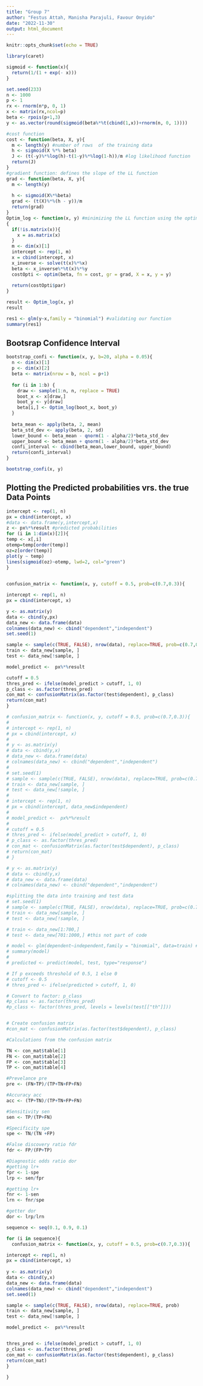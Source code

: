 ```yaml
---
title: "Group 7"
author: "Festus Attah, Manisha Parajuli, Favour Onyido"
date: "2022-11-30"
output: html_document
---
```



```r
knitr::opts_chunk$set(echo = TRUE)
```

```r
library(caret)
```


```r
sigmoid <- function(x){
  return(1/(1 + exp(- x)))
}
```

```r
set.seed(233)
n <- 1000
p <- 1
rx <- rnorm(n*p, 0, 1)
x <- matrix(rx,ncol=p)
beta <- rpois(p+1,3)
y <- as.vector(round(sigmoid(beta%*%t(cbind(1,x))+rnorm(n, 0, 1))))
```

```r
#cost function
cost <- function(beta, X, y){
  m <- length(y) #number of rows  of the training data
  h <- sigmoid(X %*% beta)
  J <- (t(-y)%*%log(h)-t(1-y)%*%log(1-h))/m #log likelihood function
  return(J)
}
#gradient function: defines the slope of the LL function
grad <- function(beta, X, y){
  m <- length(y) 
  
  h <- sigmoid(X%*%beta)
  grad <- (t(X)%*%(h - y))/m
  return(grad)
}
Optim_log <- function(x, y) #minimizing the LL function using the optim function
{
  if(!is.matrix(x)){
    x = as.matrix(x)
  }
  m <- dim(x)[1]
  intercept <- rep(1, m)
  x = cbind(intercept, x)
  x_inverse <- solve(t(x)%*%x)
  beta <- x_inverse%*%t(x)%*%y
  costOpti <- optim(beta, fn = cost, gr = grad, X = x, y = y)
  
  return(costOpti$par)
}
```




```r
result <- Optim_log(x, y)
result
```



```r
res1 <- glm(y~x,family = "binomial") #validating our function 
summary(res1)
```
## Bootsrap Confidence Interval

```r
bootstrap_confi <- function(x, y, b=20, alpha = 0.05){
  n <- dim(x)[1]
  p <- dim(x)[2]
  beta <- matrix(nrow = b, ncol = p+1)
  
  for (i in 1:b) {
    draw <- sample(1:n, n, replace = TRUE)
    boot_x <- x[draw,]
    boot_y <- y[draw]
    beta[i,] <- Optim_log(boot_x, boot_y)
  }
  
  beta_mean <- apply(beta, 2, mean) 
  beta_std_dev <- apply(beta, 2, sd) 
  lower_bound <- beta_mean - qnorm(1 - alpha/2)*beta_std_dev
  upper_bound <- beta_mean + qnorm(1 - alpha/2)*beta_std_dev
  confi_interval <- cbind(beta_mean,lower_bound, upper_bound)
  return(confi_interval)
}
```

```r
bootstrap_confi(x, y)
```
## Plotting the Predicted probabilities vrs. the true Data Points
```r
intercept <- rep(1, n)
px = cbind(intercept, x)
#data <- data.frame(y,intercept,x)
z <- px%*%result #predicted probabilities 
for (i in 1:dim(x)[2]){
temp <- x[,i]
otemp=temp[order(temp)]
oz=z[order(temp)]
plot(y ~ temp)
lines(sigmoid(oz)~otemp, lwd=2, col="green")  
}
     
```

```r

confusion_matrix <- function(x, y, cutoff = 0.5, prob=c(0.7,0.3)){

intercept <- rep(1, n)
px = cbind(intercept, x)

y <- as.matrix(y)
data <- cbind(y,px)
data_new <- data.frame(data)
colnames(data_new) <- cbind("dependent","independent")
set.seed(1)

sample <- sample(c(TRUE, FALSE), nrow(data), replace=TRUE, prob=c(0.7,0.3))
train <- data_new[sample, ]
test <- data_new[!sample, ]

model_predict <-  px%*%result

cutoff = 0.5
thres_pred <- ifelse(model_predict > cutoff, 1, 0)
p_class <- as.factor(thres_pred)
con_mat <- confusionMatrix(as.factor(test$dependent), p_class)
return(con_mat)
}

# confusion_matrix <- function(x, y, cutoff = 0.5, prob=c(0.7,0.3)){
# 
# intercept <- rep(1, n)
# px = cbind(intercept, x)
# 
# y <- as.matrix(y)
# data <- cbind(y,x)
# data_new <- data.frame(data)
# colnames(data_new) <- cbind("dependent","independent")
# 
# set.seed(1)
# sample <- sample(c(TRUE, FALSE), nrow(data), replace=TRUE, prob=c(0.7,0.3))
# train <- data_new[sample, ]
# test <- data_new[!sample, ]
# 
# intercept <- rep(1, n)
# px = cbind(intercept, data_new$independent)
# 
# model_predict <-  px%*%result
# 
# cutoff = 0.5
# thres_pred <- ifelse(model_predict > cutoff, 1, 0)
# p_class <- as.factor(thres_pred)
# con_mat <- confusionMatrix(as.factor(test$dependent), p_class)
# return(con_mat)
# }

# y <- as.matrix(y)
# data <- cbind(y,x)
# data_new <- data.frame(data)
# colnames(data_new) <- cbind("dependent","independent")

#splitting the data into training and test data
# set.seed(1)
# sample <- sample(c(TRUE, FALSE), nrow(data), replace=TRUE, prob=c(0.7,0.3))
# train <- data_new[sample, ]
# test <- data_new[!sample, ]

# train <- data_new[1:700,]
# test <- data_new[701:1000,] #this not part of code

# model <- glm(dependent~independent,family = "binomial", data=train) #validating our function 
# summary(model)
# 
# predicted <- predict(model, test, type="response")

# If p exceeds threshold of 0.5, 1 else 0
# cutoff <- 0.5
# thres_pred <- ifelse(predicted > cutoff, 1, 0)

# Convert to factor: p_class
#p_class <- as.factor(thres_pred)
#p_class <- factor(thres_pred, levels = levels(test[["th"]]))


# Create confusion matrix
#con_mat <- confusionMatrix(as.factor(test$dependent), p_class)
```

```r
#Calculations from the confusion matrix

TN <- con_mat$table[1]
FN <- con_mat$table[2]
FP <- con_mat$table[3]
TP <- con_mat$table[4]

#Prevelance pre
pre <- (FN+TP)/(TP+TN+FP+FN)

#Accuracy acc
acc <- (TP+TN)/(TP+TN+FP+FN)

#Sensitivity sen
sen <- TP/(TP+FN)

#Specificity spe
spe <- TN/(TN +FP)

#False discovery ratio fdr
fdr <- FP/(FP+TP)

#Diagnostic odds ratio dor
#getting lr+
fpr <- 1-spe
lrp <- sen/fpr

#getting lr+
fnr <- 1-sen
lrn <- fnr/spe

#getter dor
dor <- lrp/lrn


```

```r
sequence <- seq(0.1, 0.9, 0.1)

for (i in sequence){
  confusion_matrix <- function(x, y, cutoff = 0.5, prob=c(0.7,0.3)){

intercept <- rep(1, n)
px = cbind(intercept, x)
  
y <- as.matrix(y)
data <- cbind(y,x)
data_new <- data.frame(data)
colnames(data_new) <- cbind("dependent","independent")  
set.seed(1)

sample <- sample(c(TRUE, FALSE), nrow(data), replace=TRUE, prob)
train <- data_new[sample, ]
test <- data_new[!sample, ]

model_predict <-  px%*%result


thres_pred <- ifelse(model_predict > cutoff, 1, 0)
p_class <- as.factor(thres_pred)
con_mat <- confusionMatrix(as.factor(test$dependent), p_class)
return(con_mat)
}
  
}
```

